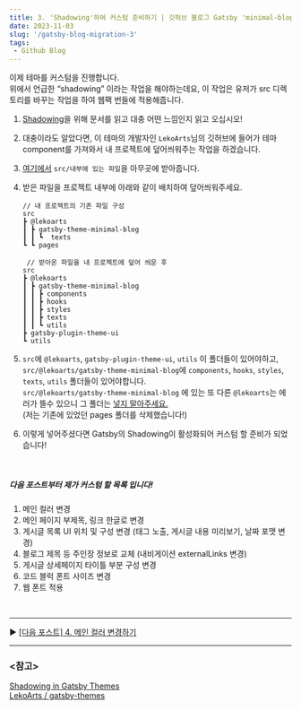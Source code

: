 ```yaml
---
title: 3. 'Shadowing'하여 커스텀 준비하기 | 깃허브 블로그 Gatsby 'minimal-blog' 테마로 마이그레이션 하기
date: 2023-11-03
slug: '/gatsby-blog-migration-3'
tags:
 - Github Blog
---
```


이제 테마를 커스텀을 진행합니다.  
위에서 언급한 “shadowing” 이라는 작업을 해야하는데요, 이 작업은 유저가 src 디렉토리를 바꾸는 작업을 하여 웹팩 번들에 적용해줍니다.

1. [Shadowing](https://www.gatsbyjs.com/docs/how-to/plugins-and-themes/shadowing/)을 위해 문서를 읽고 대충 어떤 느낌인지 읽고 오십시오!
2. 대충이라도 알았다면, 이 테마의 개발자인 `LekoArts`님의 깃허브에 들어가 테마 component를 가져와서 내 프로젝트에 덮어씌워주는 작업을 하겠습니다.
3. [여기에서](https://github.com/LekoArts/gatsby-themes/tree/main/themes/gatsby-theme-minimal-blog) `src/내부에 있는 파일`을 아무곳에 받아줍니다.
4. 받은 파일을 프로젝트 내부에 아래와 같이 배치하여 덮어씌워주세요.

   ```
   // 내 프로젝트의 기존 파일 구성
   src
   ┣ @lekoarts
   ┃ ┣ gatsby-theme-minimal-blog
   ┃ ┃ ┗  texts
   ┗ ┗ pages

    // 받아온 파일을 내 프로젝트에 덮어 씌운 후
   src
   ┣ @lekoarts
   ┃ ┣ gatsby-theme-minimal-blog
   ┃ ┃ ┣ components
   ┃ ┃ ┣ hooks
   ┃ ┃ ┣ styles
   ┃ ┃ ┣ texts
   ┃ ┃ ┗ utils
   ┣ gatsby-plugin-theme-ui
   ┗ utils

   ```

5. `src`에 `@lekoarts`, `gatsby-plugin-theme-ui`, `utils` 이 폴더들이 있어야하고,  
   `src/@lekoarts/gatsby-theme-minimal-blog`에 `components`, `hooks`, `styles`, `texts`, `utils` 폴더들이 있어야합니다.  
   `src/@lekoarts/gatsby-theme-minimal-blog` 에 있는 또 다른 `@lekoarts`는 에러가 뜰수 있으니 그 폴더는 <u>넣지 말아주세요.</u>  
   (저는 기존에 있었던 pages 폴더를 삭제했습니다!)

6. 이렇게 넣어주셨다면 Gatsby의 Shadowing이 활성화되어 커스텀 할 준비가 되었습니다!

<br />

##### 다음 포스트부터 제가 커스텀 할 목록 입니다!

1. 메인 컬러 변경
2. 메인 페이지 부제목, 링크 한글로 변경
3. 게시글 목록 UI 위치 및 구성 변경 (태그 노출, 게시글 내용 미리보기, 날짜 포맷 변경)
4. 블로그 제목 등 주인장 정보로 교체 (내비게이션 externalLinks 변경)
5. 게시글 상세페이지 타이틀 부분 구성 변경
6. 코드 블럭 폰트 사이즈 변경
7. 웹 폰트 적용

<br />

---

▶️ [[다음 포스트] 4. 메인 컬러 변경하기](/gatsby-blog-migration-4)

---

### \<참고>

[Shadowing in Gatsby Themes](https://www.gatsbyjs.com/docs/how-to/plugins-and-themes/shadowing/)  
[LekoArts / gatsby-themes](https://github.com/LekoArts/gatsby-themes/tree/main/themes/gatsby-theme-minimal-blog)
